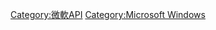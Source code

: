 {{catmore}}
[[Category:微軟API|Category:微軟API]]
[[Category:Microsoft_Windows|Category:Microsoft Windows]]